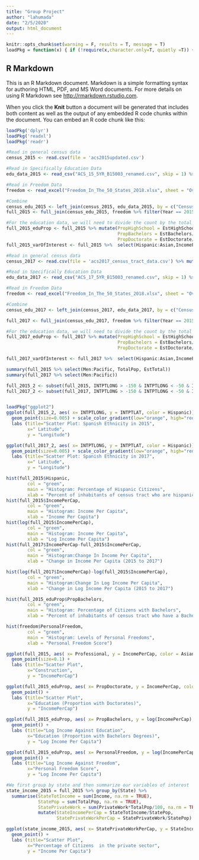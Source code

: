 ```yaml
---
title: "Group Project"
author: "lahumada"
date: "2/5/2020"
output: html_document
---
```


```r
knitr::opts_chunk$set(warning = F, results = T, message = T)
loadPkg = function(x) { if (!require(x,character.only=T, quietly =T)) { install.packages(x,dep=T,repos="http://cran.us.r-project.org"); if(!require(x,character.only=T)) stop("Package not found") } }
```

## R Markdown

This is an R Markdown document. Markdown is a simple formatting syntax for authoring HTML, PDF, and MS Word documents. For more details on using R Markdown see <http://rmarkdown.rstudio.com>.

When you click the **Knit** button a document will be generated that includes both content as well as the output of any embedded R code chunks within the document. You can embed an R code chunk like this:

```r
loadPkg('dplyr')
loadPkg('readxl')
loadPkg('readr')

#Read in general census data
census_2015 <- read.csv(file = 'acs2015updated.csv')

#Read in Specifically Education Data
edu_data_2015 <- read_csv("ACS_15_5YR_B15003_renamed.csv", skip = 1) %>% mutate(Id2 = as.numeric(Id2))

#Read in Freedom Data
freedom <- read_excel("Freedom_In_The_50_States_2018.xlsx", sheet = "Overall")

#Combine
census_edu_2015 <- left_join(census_2015, edu_data_2015, by = c("CensusTract" = "Id2"))
full_2015 <- full_join(census_edu_2015, freedom %>% filter(Year == 2015), by = "State") 

#For the education data, we will need to divide the count by the total
full_2015_eduProp <- full_2015 %>% mutate(PropHighSchool = EstHighSchool/EstTotal,
                                          PropBachelors = EstBachelors/EstTotal,
                                          PropDoctorate = EstDoctorate/EstTotal)
full_2015_varOfInterest <- full_2015 %>%  select(Hispanic:Asian,IncomePerCap,Professional:Production,FiscalPolicy,EconomicFreedom, RegulatoryPolicy, PersonalFreedom, OverallFreedom)

```

```r
#Read in general census data
census_2017 <- read.csv(file = 'acs2017_census_tract_data.csv') %>% mutate(CensusTract = TractId, TractId = NULL) %>% left_join(census_2015 %>% select(INTPTLAT, INTPTLONG, GEOID, CensusTract), by = 'CensusTract')

#Read in Specifically Education Data
edu_data_2017 <- read_csv("ACS_17_5YR_B15003_renamed.csv", skip = 1) %>% mutate(Id2 = as.numeric(Id2))

#Read in Freedom Data
freedom <- read_excel("Freedom_In_The_50_States_2018.xlsx", sheet = "Overall")

#Combine
census_edu_2017 <- left_join(census_2017, edu_data_2017, by = c("CensusTract" = "Id2"))

full_2017 <- full_join(census_edu_2017, freedom %>% filter(Year == 2015), by = "State")

#For the education data, we will need to divide the count by the total
full_2017_eduProp <- full_2017 %>% mutate(PropHighSchool = EstHighSchool/EstTotal,
                                          PropBachelors = EstBachelors/EstTotal,
                                          PropDoctorate = EstDoctorate/EstTotal)

full_2017_varOfInterest <- full_2017 %>%  select(Hispanic:Asian,IncomePerCap,Professional:Production,FiscalPolicy,EconomicFreedom, RegulatoryPolicy, PersonalFreedom, OverallFreedom)
```




```r
summary(full_2015 %>% select(Men:Pacific, TotalPop, EstTotal))
summary(full_2017 %>% select(Men:Pacific))
```
  
```r
full_2015_2 <- subset(full_2015, INTPTLONG > -150 & INTPTLONG < -50 & INTPTLAT > 24 & INTPTLAT < 50) 
full_2017_2 <- subset(full_2017, INTPTLONG > -150 & INTPTLONG < -50 & INTPTLAT > 24 & INTPTLAT < 50) 


loadPkg("ggplot2")
ggplot(full_2015_2, aes( x= INTPTLONG, y = INTPTLAT, color = Hispanic)) + 
  geom_point(size=0.005) + scale_color_gradient(low="orange", high="red") +
  labs (title="Scatter Plot: Spanish Ethnicity in 2015",
        x=" Latitude",
        y = "Longitude")

ggplot(full_2017_2, aes( x= INTPTLONG, y = INTPTLAT, color = Hispanic)) + 
  geom_point(size=0.005) + scale_color_gradient(low="orange", high="red") +
  labs (title="Scatter Plot: Spanish Ethnicity in 2017",
        x=" Latitude",
        y = "Longitude")

```

```r
hist(full_2015$Hispanic, 
        col = "green",
        main = "Histogram: Percentage of Hispanic Citizens",
        xlab = "Percent of inhabitants of census tract who are hispanic")
hist(full_2015$IncomePerCap, 
        col = "green",
        main = "Histogram: Income Per Capita",
        xlab = "Income Per Capita")
hist(log(full_2015$IncomePerCap), 
        col = "green",
        main = "Histogram: Income Per Capita",
        xlab = "Log Income Per Capita")
hist(full_2017$IncomePerCap-full_2015$IncomePerCap, 
        col = "green",
        main = "Histogram:Change In Income Per Capita",
        xlab = "Change in Income Per Capita (2015 to 2017")

hist(log(full_2017$IncomePerCap)-log(full_2015$IncomePerCap), 
        col = "green",
        main = "Histogram:Change In Log Income Per Capita",
        xlab = "Change in Log Income Per Capita (2015 to 2017")

hist(full_2015_eduProp$PropBachelors, 
        col = "green",
        main = "Histogram: Percentage of Citizens with Bachelors",
        xlab = "Percent of inhabitants of census tract who have a Bachelors")

hist(freedom$PersonalFreedom, 
        col = "green",
        main = "Histogram: Levels of Personal Freedoms",
        xlab = "Personal Freedom Score")

ggplot(full_2015, aes( x= Professional, y = IncomePerCap, color = Asian)) + 
  geom_point(size=0.1) +
  labs (title="Scatter Plot",
        x="Construction",
        y = "IncomePerCap")

```

```r
ggplot(full_2015_eduProp, aes( x= PropDoctorate, y = IncomePerCap, color = State == "New York", size = TotalPop)) +
  geom_point() +
  labs (title="Scatter Plot",
        x="Education (Proportion with Doctorates)",
        y = "IncomePerCap")

ggplot(full_2015_eduProp, aes( x= PropBachelors, y = log(IncomePerCap), color = State == "New York", size = TotalPop)) +
  geom_point() +
  labs (title="Log Income Against Education",
        x="Education (Proportion with Bachelors Degrees)",
        y = "Log Income Per Capita")

ggplot(full_2015_eduProp, aes( x= PersonalFreedom, y = log(IncomePerCap), color = State == "New York", size = TotalPop)) +
  geom_point() +
  labs (title="Log Income Against Freedom",
        x="Personal Freedom Score",
        y = "Log Income Per Capita")
```

```r
#We first group by state and then summarize our variables of interest
state_income_2015 = full_2015 %>% group_by(State) %>%
  summarise(StateTotIncome = sum(Income, na.rm = TRUE),
            StatePop = sum(TotalPop, na.rm = TRUE),
            StatePrivateWork = sum(PrivateWork*TotalPop/100, na.rm = TRUE)) %>%
            mutate(StateIncomePerCap = StateTotIncome/StatePop,
                   StatePrivateWorkPerCap = StatePrivateWork/StatePop)

ggplot(state_income_2015, aes( x= StatePrivateWorkPerCap, y = StateIncomePerCap, color = State == "New York", size = StatePop)) +
  geom_point() +
  labs (title="Scatter Plot",
        x="Percentage of Citizens  in the private sector",
        y = "Income Per Capita")
```